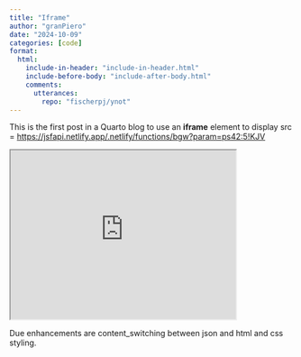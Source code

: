 ```yaml
---
title: "Iframe"
author: "granPiero"
date: "2024-10-09"
categories: [code]
format: 
  html:
    include-in-header: "include-in-header.html"
    include-before-body: "include-after-body.html"
    comments:
      utterances: 
        repo: "fischerpj/ynot"
---
```


This is the first post in a Quarto blog to use an **iframe** element to display src = <https://jsfapi.netlify.app/.netlify/functions/bgw?param=ps42:5!KJV>

<iframe src="https://jsfapi.netlify.app/.netlify/functions/bgw?param=ps42:5!KJV" title="jsfapi iframe"width="400" height="300"></iframe>

Due enhancements are content_switching between json and html and css styling. 